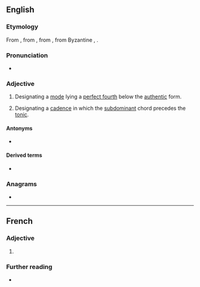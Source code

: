 ==English==

===Etymology===
From {{uder|en|LL.|plagalis}}, from {{m|la|plaga}}, from {{m|la|plagius}}, from Byzantine {{der|en|grc|πλάγιος||plagal}}, {{m|grc|πλάγιος||oblique}}.

===Pronunciation===
* {{IPA|en|/ˈpleɪɡəl/}}

===Adjective===
{{en-adj}}

# {{lb|en|music}} Designating a [[mode]] lying a [[perfect fourth]] below the [[authentic]] form.
# {{lb|en|music}} Designating a [[cadence]] in which the [[subdominant]] chord precedes the [[tonic#Etymology 2|tonic]].

====Antonyms====
* {{l|en|authentic}}

====Derived terms====
* {{l|en|plagal cadence}}

===Anagrams===
* {{anagrams|en|a=aagllp|gal pal|galpal}}
----
==French==

===Adjective===
{{fr-adj}}

# {{l|en|plagal}}

===Further reading===
* {{R:TLFi}}